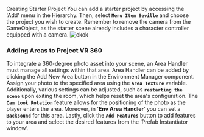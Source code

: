Creating Starter Project
You can add a starter project by accessing the 'Add' menu in the Hierarchy. Then, select **`Menu Item Seville`** and choose the project you wish to create. Remember to remove the camera from the GameObject, as the starter scene already includes a character controller equipped with a camera.
![okok](https://files.oaiusercontent.com/file-CxaYvExZ193Cm7Z9oP7PId14?se=2024-03-07T07%3A37%3A27Z&sp=r&sv=2021-08-06&sr=b&rscc=max-age%3D31536000%2C%20immutable&rscd=attachment%3B%20filename%3D8a418c14-44ff-4902-bb06-ea8744d064b3.webp&sig=YCDFvDyHaXk9wD/Atco4Rcbr/2l/YAgrwFS3CcJwsd0%3D)

### Adding Areas to Project VR 360
To integrate a 360-degree photo asset into your scene, an Area Handler must manage all settings within that area. Area Handler can be added by clicking the Add New Area button in the Environment Manager component.
Assign your photo to the specified area using the **`Area Texture`** variable. Additionally, various settings can be adjusted, such as **`restarting the scene`** upon exiting the room, which helps reset the area's configuration. The **`Cam Look Rotation`** feature allows for the positioning of the photo as the player enters the area. Moreover, in '**Env Area Handler**' you can set a **`Backsound`** for this area. Lastly, click the **`Add Features`** button to add features to your area and select the desired features from the ‘Prefab Instantiator window’.